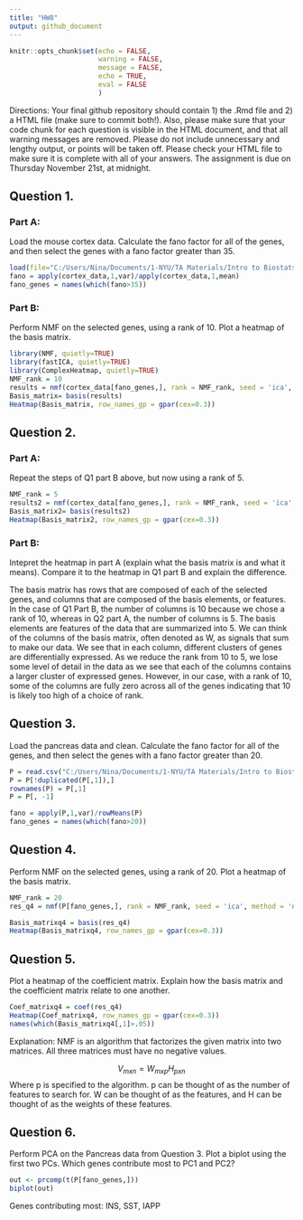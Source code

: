 ```yaml
---
title: "HW8"
output: github_document
---
```


```r
knitr::opts_chunk$set(echo = FALSE,
                      warning = FALSE, 
                      message = FALSE, 
                      echo = TRUE,
                      eval = FALSE
                      )
```


Directions: Your final github repository should contain 1) the .Rmd file and 2) a HTML file (make sure to commit both!). Also, please make sure that your code chunk for each question is visible in the HTML document, and that all warning messages are removed. Please do not include unnecessary and lengthy output, or points will be taken off. Please check your HTML file to make sure it is complete with all of your answers. The assignment is due on Thursday November 21st, at midnight.

## Question 1.

### Part A: 
Load the mouse cortex data. Calculate the fano factor for all of the genes, and then select the genes with a fano factor greater than 35.

```r
load(file="C:/Users/Nina/Documents/1-NYU/TA Materials/Intro to Biostats & EDA 2019/Datasets/cortex_data.RData")
fano = apply(cortex_data,1,var)/apply(cortex_data,1,mean)
fano_genes = names(which(fano>35))
```

### Part B: 
Perform NMF on the selected genes, using a rank of 10. Plot a heatmap of the basis matrix. 

```r
library(NMF, quietly=TRUE)
library(fastICA, quietly=TRUE)
library(ComplexHeatmap, quietly=TRUE)
NMF_rank = 10
results = nmf(cortex_data[fano_genes,], rank = NMF_rank, seed = 'ica', method = 'nsNMF')
Basis_matrix= basis(results)
Heatmap(Basis_matrix, row_names_gp = gpar(cex=0.3))
```

## Question 2.

### Part A:
Repeat the steps of Q1 part B above, but now using a rank of 5. 

```r
NMF_rank = 5
results2 = nmf(cortex_data[fano_genes,], rank = NMF_rank, seed = 'ica', method = 'nsNMF')
Basis_matrix2= basis(results2)
Heatmap(Basis_matrix2, row_names_gp = gpar(cex=0.3))
```

### Part B:
Intepret the heatmap in part A (explain what the basis matrix is and what it means). Compare it to the heatmap in Q1 part B and explain the difference.

The basis matrix has rows that are composed of each of the selected genes, and columns that are composed of the basis elements, or features. In the case of Q1 Part B, the number of columns is 10 because we chose a rank of 10, whereas in Q2 part A, the number of columns is 5. The basis elements are features of the data that are summarized into 5. We can think of the columns of the basis matrix, often denoted as W, as signals that sum to make our data. We see that in each column, different clusters of genes are differentially expressed. As we reduce the rank from 10 to 5, we lose some level of detail in the data as we see that each of the columns contains a larger cluster of expressed genes. However, in our case, with a rank of 10, some of the columns are fully zero across all of the genes indicating that 10 is likely too high of a choice of rank.

## Question 3.
Load the pancreas data and clean. Calculate the fano factor for all of the genes, and then select the genes with a fano factor greater than 20.
```r
P = read.csv("C:/Users/Nina/Documents/1-NYU/TA Materials/Intro to Biostats & EDA 2019/Datasets/Pancreas_dataset_gene_expression1.csv", header=FALSE)
P = P[!duplicated(P[,1]),]
rownames(P) = P[,1]
P = P[, -1]

fano = apply(P,1,var)/rowMeans(P)
fano_genes = names(which(fano>20))

```

## Question 4.
Perform NMF on the selected genes, using a rank of 20. Plot a heatmap of the basis matrix. 
```r
NMF_rank = 20
res_q4 = nmf(P[fano_genes,], rank = NMF_rank, seed = 'ica', method = 'nsNMF')

Basis_matrixq4 = basis(res_q4)
Heatmap(Basis_matrixq4, row_names_gp = gpar(cex=0.3))
```

## Question 5. 
Plot a heatmap of the coefficient matrix. Explain how the basis matrix and the coefficient matrix relate to one another. 
```r
Coef_matrixq4 = coef(res_q4)
Heatmap(Coef_matrixq4, row_names_gp = gpar(cex=0.3))
names(which(Basis_matrixq4[,1]>.05))
```

Explanation: 
NMF is an algorithm that factorizes the given matrix into two matrices. All three matrices must have no negative values. 

$$V_{mxn} = W_{mxp}H_{pxn}$$
Where p is specified to the algorithm. p can be thought of as the number of features to search for. W can be thought of as the features, and H can be thought of as the weights of these features. 

## Question 6. 
Perform PCA on the Pancreas data from Question 3. Plot a biplot using the first two PCs. Which genes contribute most to PC1 and PC2?

```r
out <- prcomp(t(P[fano_genes,]))
biplot(out)
```

Genes contributing most: INS, SST, IAPP


